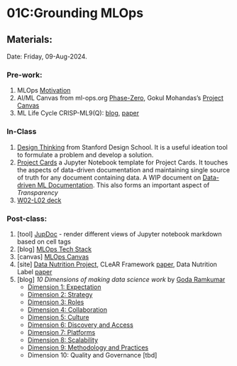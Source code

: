 # 01C:Grounding MLOps {.unnumbered}

## Materials:
Date: Friday, 09-Aug-2024.

### Pre-work:

1. MLOps [Motivation](https://ml-ops.org/content/motivation)
2. AI/ML Canvas from ml-ops.org [Phase-Zero](https://ml-ops.org/content/phase-zero), Gokul Mohandas's [Project Canvas](https://madewithml.com/courses/mlops/product-design/#template)
3. ML Life Cycle CRISP-ML9(Q): [blog](https://ml-ops.org/content/crisp-ml), [paper](https://arxiv.org/abs/2003.05155)



### In-Class

1. [Design Thinking](https://web.stanford.edu/~mshanks/MichaelShanks/files/509554.pdf) from Stanford Design School. It is a useful ideation tool to formulate a problem and develop a solution.
2. [Project Cards](./../resources/project-card.ipynb) a Jupyter Notebook template for Project Cards. It touches the aspects of data-driven documentation and maintaining single source of truth for any document containing data. A WIP document on [Data-driven ML Documentation](./../documentation.qmd). This also forms an important aspect of _Transparency_
3. [W02-L02 deck](https://docs.google.com/presentation/d/1_ShGywdAF3_PDzF2GTWk-yf_cxo4HSoW9WQvc_nsoIM/edit?usp=sharing)


### Post-class:

1. \[tool\] [JupDoc](https://pypi.org/project/jupdoc/) - render different views of Jupyter notebook markdown based on cell tags
2. \[blog\] [MLOps Tech Stack](https://ml-ops.org/content/mlops-stack-canvas)
3. \[canvas\] [MLOps Canvas](https://miro.com/app/board/o9J_lfoc4Hg=/)
4. \[site\] [Data Nutrition Project](https://datanutrition.org/), CLeAR Framework [paper](https://shorensteincenter.org/clear-documentation-framework-ai-transparency-recommendations-practitioners-context-policymakers/), Data Nutrition Label [paper](https://arxiv.org/abs/1805.03677)
5. \[blog\] _10 Dimensions of making data science work_ by [Goda Ramkumar](https://www.linkedin.com/in/godaramkumar/)
    - [Dimension 1: Expectation](https://medium.datadriveninvestor.com/10-dimensions-of-making-data-science-work-2057183f0770)
    - [Dimension 2: Strategy](https://medium.datadriveninvestor.com/10-dimensions-of-making-data-science-work-3be4358a991d)
    - [Dimension 3: Roles ](https://medium.datadriveninvestor.com/10-dimensions-of-making-data-science-work-part-3-cd628818de8c)
    - [Dimension 4: Collaboration](https://medium.datadriveninvestor.com/10-dimensions-of-making-data-science-work-part-4-6ae8a7a3823)
    - [Dimension 5: Culture](https://medium.datadriveninvestor.com/10-dimensions-of-making-data-science-work-79778a970498)
    - [Dimension 6: Discovery and Access](https://medium.datadriveninvestor.com/10-dimensions-of-making-data-science-work-part-6-a34aa698bf6f)
    - [Dimension 7: Platforms](https://medium.datadriveninvestor.com/10-dimensions-of-making-data-science-work-part-7-7f1fc08a4477)
    - [Dimension 8: Scalability](https://medium.datadriveninvestor.com/10-dimensions-of-making-data-science-work-part-8-ff1d672b7571)
    - [Dimension 9: Methodology and Practices](https://medium.datadriveninvestor.com/10-dimensions-of-making-data-science-work-part-9-db3fa63bb97c)
    - Dimension 10: Quality and Governance [tbd]

